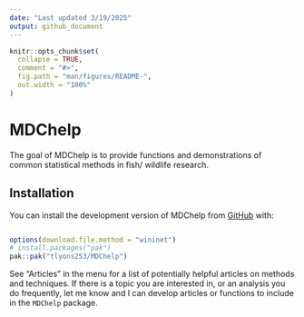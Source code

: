 ```yaml
---
date: "Last updated 3/19/2025"
output: github_document
---
```


<!-- README.md is generated from README.Rmd. Please edit that file -->

```r
knitr::opts_chunk$set(
  collapse = TRUE,
  comment = "#>",
  fig.path = "man/figures/README-",
  out.width = "100%"
)
```

# MDChelp

<!-- badges: start -->
<!-- badges: end -->

The goal of MDChelp is to provide functions and demonstrations of common statistical methods in fish/ wildlife research.

## Installation

You can install the development version of MDChelp from [GitHub](https://github.com/) with:

``` r

options(download.file.method = "wininet")
# install.packages("pak")
pak::pak("tlyons253/MDChelp")
```

See "Articles" in the menu for a list of potentially helpful articles on methods and techniques. If there is a topic you are interested in, or an analysis you do frequently, let me know and I can develop articles or functions to include in the `MDChelp` package.

